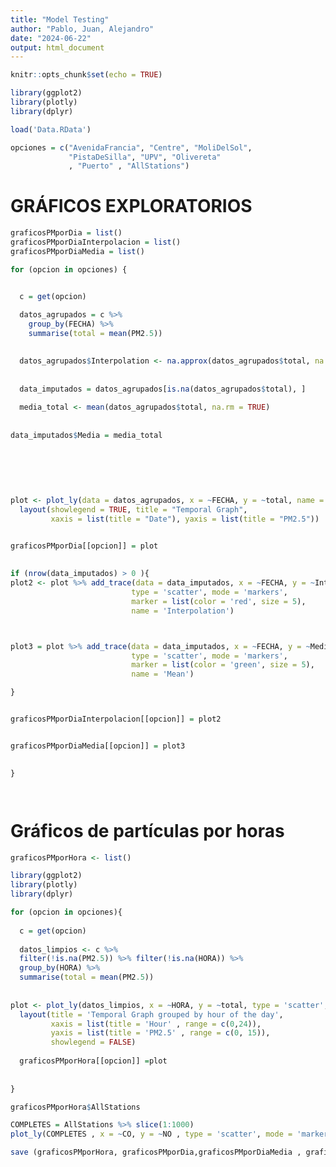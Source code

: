 ---
title: "Model Testing"
author: "Pablo, Juan, Alejandro"
date: "2024-06-22"
output: html_document
---

```{r setup, include=FALSE}
knitr::opts_chunk$set(echo = TRUE)

library(ggplot2)
library(plotly)
library(dplyr)
```



```{r}
load('Data.RData')
```




```{r}
opciones = c("AvenidaFrancia", "Centre", "MoliDelSol",
             "PistaDeSilla", "UPV", "Olivereta"
             , "Puerto" , "AllStations")
```




# GRÁFICOS EXPLORATORIOS

```{r}
graficosPMporDia = list()
graficosPMporDiaInterpolacion = list()
graficosPMporDiaMedia = list()
```



```{r}

for (opcion in opciones) {


  c = get(opcion)
  
  datos_agrupados = c %>%
    group_by(FECHA) %>%
    summarise(total = mean(PM2.5))

  
  datos_agrupados$Interpolation <- na.approx(datos_agrupados$total, na.rm = FALSE)
  
  
  data_imputados = datos_agrupados[is.na(datos_agrupados$total), ]
  
  media_total <- mean(datos_agrupados$total, na.rm = TRUE)
  
  
data_imputados$Media = media_total
  
  
  
  
  
  
plot <- plot_ly(data = datos_agrupados, x = ~FECHA, y = ~total, name = 'Original Values') %>% add_lines() %>%
  layout(showlegend = TRUE, title = "Temporal Graph",
         xaxis = list(title = "Date"), yaxis = list(title = "PM2.5")) 


graficosPMporDia[[opcion]] = plot
  
  
if (nrow(data_imputados) > 0 ){
plot2 <- plot %>% add_trace(data = data_imputados, x = ~FECHA, y = ~Interpolation, 
                           type = 'scatter', mode = 'markers',
                           marker = list(color = 'red', size = 5),
                           name = 'Interpolation')



plot3 = plot %>% add_trace(data = data_imputados, x = ~FECHA, y = ~Media, 
                           type = 'scatter', mode = 'markers',
                           marker = list(color = 'green', size = 5),
                           name = 'Mean')

}


graficosPMporDiaInterpolacion[[opcion]] = plot2


graficosPMporDiaMedia[[opcion]] = plot3
  

}




```





# Gráficos de partículas por horas

```{r}
graficosPMporHora <- list()

```

```{r}
library(ggplot2)
library(plotly)
library(dplyr)

for (opcion in opciones){
  
  c = get(opcion)
          
  datos_limpios <- c %>%
  filter(!is.na(PM2.5)) %>% filter(!is.na(HORA)) %>%
  group_by(HORA) %>%
  summarise(total = mean(PM2.5))
  
  
plot <- plot_ly(datos_limpios, x = ~HORA, y = ~total, type = 'scatter', mode = 'lines', line = list(color = 'blue')) %>%
  layout(title = 'Temporal Graph grouped by hour of the day',
         xaxis = list(title = 'Hour' , range = c(0,24)),
         yaxis = list(title = 'PM2.5' , range = c(0, 15)),
         showlegend = FALSE)
  
  graficosPMporHora[[opcion]] =plot
  
  
}


```



```{r}
graficosPMporHora$AllStations
```



```{r}
COMPLETES = AllStations %>% slice(1:1000)
plot_ly(COMPLETES , x = ~CO, y = ~NO , type = 'scatter', mode = 'markers')
```




```{r}
save (graficosPMporHora, graficosPMporDia,graficosPMporDiaMedia , graficosPMporDiaInterpolacion, file = 'PreRenderedGraphs.RData')
```







